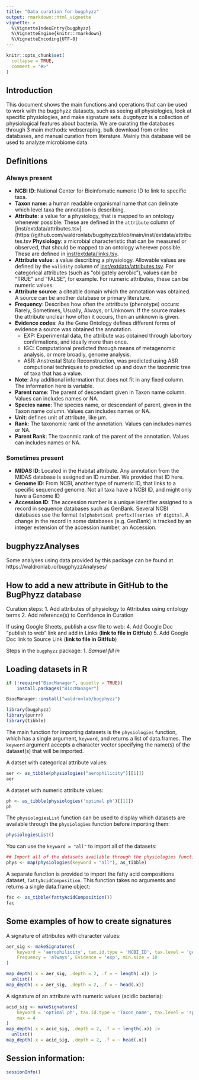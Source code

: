 ```yaml
---
title: "Data curation for bugphyzz"
output: rmarkdown::html_vignette
vignette: >
  %\VignetteIndexEntry{bugphyzz}
  %\VignetteEngine{knitr::rmarkdown}
  %\VignetteEncoding{UTF-8}
---
```


```r
knitr::opts_chunk$set(
  collapse = TRUE,
  comment = "#>"
)
```


## Introduction

This document shows the main functions and operations that can be used
to work with the bugphyzz datasets, such as seeing all physiologies, 
look at specific physiologies, and make signature sets. _bugphyzz_ is a collection of physiological features about bacteria. We are curating the databases through 3 main methods: webscraping, bulk download from online databases, and manual curation from literature. Mainly this database will be used to analyze microbiome data.

## Definitions

### Always present

* **NCBI ID**: National Center for Bioinfomatic numeric ID to link to specific taxa.
* **Taxon name**: a human readable organismal name that can delinate which level taxa the annotation is describing.
* **Attribute**: a value for a physiology, that is mapped to an ontology whenever possible. These are defined in the `attribute` column of [inst/extdata/attributes.tsv](https://github.com/waldronlab/bugphyzz/blob/main/inst/extdata/attributes.tsv
 **Physiology**: a microbial characteristic that can be measured or observed, that should be mapped to an ontology wherever possible. These are defined in [inst/extdata/links.tsv](https://github.com/waldronlab/bugphyzz/blob/main/inst/extdata/links.tsv).
* **Attribute value**: a value describing a physiology. Allowable values are defined by the `validity` column of [inst/extdata/attributes.tsv](https://github.com/waldronlab/bugphyzz/blob/main/inst/extdata/attributes.tsv). For categorical attributes (such as "obligately aerobic"), values can be "TRUE" and "FALSE", for example. For numeric attributes, these can be numeric values.
* **Attribute source**: a citeable domain which the annotation was obtained. A source can be another database or primary literature.
* **Frequency**: Describes how often the attritbute (phenotype) occurs: Rarely, Sometimes, Usually, Always, or Unknown. If the source makes the attribute unclear how often it occurs, then an unknown is given.
* **Evidence codes**: As the Gene Ontology defines different forms of evidence a source was obtained the annotation. 
    - EXP: Experimental data, the attribute was obtained through labortory confirmations, and ideally more than once.
    - IGC: Computational predicted through means of metagenomic analysis, or more broadly, genome analysis.
    - ASR: Anstrestal State Reconstruction, was predicted using ASR computional techniques to predicted up and down the taxonmic tree of taxa that has a value.
* **Note**: Any additional information that does not fit in any fixed column. The information here is variable.
* **Parent name**: The parent of descendant given in Taxon name column. Values can includes names or NA.
* **Species name**: The species name, or descendant of parent, given in the Taxon name column. Values can includes names or NA.
* **Unit**: defines unit of attribute, like µm.
* **Rank**: The taxonomic rank of the annotation. Values can includes names or NA.
* **Parent Rank**: The taxonmic rank of the parent of the annotation. Values can includes names or NA.

### Sometimes present

* **MIDAS ID**: Located in the Habitat attribute. Any annotation from the MIDAS database is assigned an ID number. We provided that ID here.
* **Genome ID**: From NCBI, another type of numeric ID, that links to a specific sequenced genome. Not all taxa have a NCBI ID, and might only have a Genome ID
* **Accession ID**: The accession number is a unique identifier assigned to a record in sequence databases such as GenBank. Several NCBI databases use the format `[alphabetical prefix][series of digits]`. A change in the record in some databases (e.g. GenBank) is tracked by an integer extension of the accession number, an Accession.

## bugphyzzAnalyses

Some analyses using data provided by this package can be found at https://waldronlab.io/bugphyzzAnalyses/

## How to add a new attribute in GitHub to the BugPhyzz database

Curation steps:
 1. Add attributes of physiology to Attributes using ontology terms
 2. Add reference(s) to Confidence in Curation

If using Google Sheets, publish a csv file to web:
 4. Add Google Doc "publish to web" link and add in Links (**link to file in GitHub**)
 5. Add Google Doc link to Source Link (**link to file in GitHub**)

Steps in the `bugphyzz` package:
 1. _Samuel fill in_

## Loading datasets in R

```r
if (!require("BiocManager", quietly = TRUE))
    install.packages("BiocManager")

BiocManager::install("waldronlab/bugphyzz")
```

```r
library(bugphyzz)
library(purrr)
library(tibble)
```

The main function for importing datasets is the `physiologies` function, which
has a single argument, `keyword`, and returns a list of data.frames.
The `keyword` argument accepts a character vector specifying the name(s) 
of the dataset(s) that will be imported.

A datset with categorical attribute values:

```r
aer <- as_tibble(physiologies("aerophilicity")[[1]])
aer
```

A dataset with numeric attribute values:

```r
ph <- as_tibble(physiologies('optimal ph')[[1]])
ph
```

The `physiologiesList` function can be used to display which datasets are
available through the `physiologies` function before importing them:

```r
physiologiesList()
```

You can use the `keyword = "all"` to import all of the datasets:

```r
## Import all of the datasets available through the physiologies function
phys <- map(physiologies(keyword = "all"), as_tibble)
```

A separate function is provided to import the fatty acid compositions dataset,
`fattyAcidComposition`. This function takes no arguments and returns a single
data.frame object:

```r
fac <- as_tibble(fattyAcidComposition())
fac
```

## Some examples of how to create signatures

A signature of attributes with character values:

```r
aer_sig <- makeSignatures(
    keyword = 'aerophilicity', tax.id.type = 'NCBI_ID', tax.level = 'genus', 
    Frequency = 'always', Evidence = 'exp', min.size = 10
)

map_depth(.x = aer_sig, .depth = 2, .f = ~ length(.x)) |> 
  unlist()
map_depth(.x = aer_sig, .depth = 2, .f = ~ head(.x))
```

A signature of an attribute with numeric values (acidic bacteria):

```r
acid_sig <- makeSignatures(
    keyword = 'optimal ph', tax.id.type = 'Taxon_name', tax.level = 'species',
    max = 4
)
map_depth(.x = acid_sig, .depth = 2, .f = ~ length(.x)) |> 
  unlist()
map_depth(.x = acid_sig, .depth = 2, .f = ~ head(.x))
```

## Session information:

```r
sessionInfo()
```
